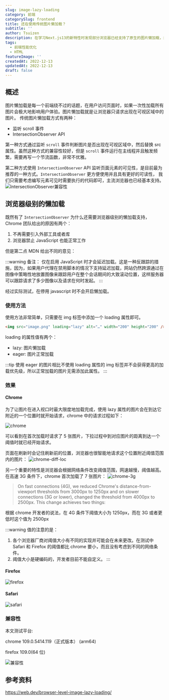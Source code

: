 ```yaml
---
slug: image-lazy-loading
category: 前端
categorySlug: frontend
title: 还在使用传统图片懒加载？
subtitle: ''
author: Tsuizen
description: 在学习Next.js13的新特性时发现部分浏览器已经支持了原生的图片懒加载，却鲜有人提及。
tags:
  - 前端性能优化
  - HTML
featureImage: ''
createdAt: 2022-12-13
updatedAt: 2022-12-13
draft: false
---
```


## 概述

图片懒加载是每一个前端绕不过的话题，在用户访问页面时，如果一次性加载所有图片会极大地影响用户体验。图片懒加载就是让浏览器只请求出现在可视区域中的图片。
传统图片懒加载方式有两种：

- 监听 scroll 事件
- IntersectionObserver API

第一种方式通过监听 `scroll` 事件判断图片是否出现在可视区域中，然后替换 src 属性。虽然这种方式的兼容性较好，但是 `scroll`
事件运行在主线程并且触发频繁，需要再写一个节流函数，非常不优雅。

第二种方式使用 `IntersectionObserver` API 监听页面元素的可见性，是目前最为推荐的一种方式。`IntersectionObserver` 更方便使用并且具有更好的可读性，
我们只需要考虑编写元素可见时需要执行的代码即可，主流浏览器也已经基本支持。
![IntersectionObserver兼容性](/images/posts-images/image-lazy-loading/IntersectionObserver兼容性.jpg)

## 浏览器级别的懒加载

既然有了 `IntersectionObserver` 为什么还需要浏览器级别的懒加载支持，Chrome 团队给出的原因有两个：

1. 不再需要引入外部工具或者库
2. 浏览器禁止 JavaScript 也能正常工作

但是第二点 MDN 给出不同的意见：

:::warning
备注： 仅在启用 JavaScript 时才会延迟加载。这是一种反跟踪的措施，因为，如果用户代理在禁用脚本的情况下支持延迟加载，网站仍然跨源通过在图像中策略性地放置图像来跟踪用户在整个会话期间的大致滚动位置，这样服务器可以跟踪请求了多少图像以及请求在何时发起。
:::

经过实际测试，在停用 javascript 时不会开启懒加载。

### 使用方法

使用方法非常简单，只需要在 img 标签中添加一个 loading 属性即可。

```html
<img src="image.png" loading="lazy" alt="…" width="200" height="200" />
```

loading 的属性值有两个：

- lazy: 图片懒加载
- eager: 图片正常加载

:::tip
使用 eager 的图片相比不使用 loading 属性的 img 标签并不会获得更高的加载优先级，所以正常加载的图片无需添加此属性。
:::

### 效果

#### Chrome

为了让图片在进入视口时最大限度地加载完成，使用 lazy 属性的图片会在到达它附近的一个位置时就开始请求，chrome 中的请求过程如下：

![chrome](/images/posts-images/image-lazy-loading/chrome.gif)

可以看到在首次加载时请求了 5 张图片，下拉过程中到对应图片的距离到达一个阈值时就已经开始请求。

页面在刷新时会记住刷新前的位置，浏览器也很智能地请求这个位置附近阈值范围内的图片：
![chrome-diff-loc](/images/posts-images/image-lazy-loading/chrome-diff-loc.gif)

另一个重要的特性是浏览器会根据网络条件改变阈值范围，网速越慢，阈值越高。在高速 3G 条件下，chrome 首次加载了 7 张图片：
![chrome-3g](/images/posts-images/image-lazy-loading/chrome-3g.gif)

> On fast connections (4G), we reduced Chrome's distance-from-viewport thresholds from 3000px to 1250px and on slower connections (3G or lower), changed the threshold from 4000px to 2500px. This change achieves two things:

根据 chrome 开发者的说法，在 4G 条件下阈值大小为 1250px，而在 3G 或者更低时这个值为 2500px

:::warning
值的注意的是：

1. 各个浏览器厂商对阈值大小有不同的实现并可能会在未来更改。在测试中 Safari 和 Firefox 的阈值都比 chrome 要小，而且没有考虑到不同的网络条件。
2. 阈值大小是硬编码的，开发者目前不能自定义。
   :::

#### Firefox

![firefox](/images/posts-images/image-lazy-loading/firefox.gif)

#### Safari

![safari](/images/posts-images/image-lazy-loading/safari.gif)

### 兼容性

本文测试平台:

chrome 109.0.5414.119（正式版本） (arm64)

firefox 109.0(64 位)

![兼容性](/images/posts-images/image-lazy-loading/兼容性.jpeg)

## 参考资料

https://web.dev/browser-level-image-lazy-loading/
